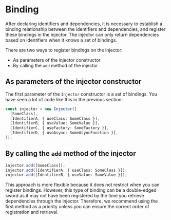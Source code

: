 # Binding

After declaring identifiers and dependencies, it is necessary to establish a binding relationship between the identifiers and dependencies, and register these bindings in the injector. The injector can only return dependencies based on identifiers when it knows a set of bindings.

There are two ways to register bindings on the injector:

- As parameters of the injector constructor
- By calling the `add` method of the injector

## As parameters of the injector constructor

The first parameter of the `Injector` constructor is a set of bindings. You have seen a lot of code like this in the previous section:

```ts
const injector = new Injector([
  [SomeClass],
  [IdentifierA, { useClass: SomeClass }],
  [IdentifierB, { useValue: SomeValue }],
  [IdentifierC, { useFactory: SomeFactory }],
  [IdentifierD, { useAsync: SomeAsyncFunction }],
]);
```

## By calling the `add` method of the injector

```ts
injector.add([SomeClass]);
injector.add([IdentifierA, { useClass: SomeClass }]);
injector.add([IdentifierB, { useValue: SomeValue }]);
```

This approach is more flexible because it does not restrict when you can register bindings. However, this type of binding can be a double-edged sword as it may not have been registered by the time you retrieve dependencies through the injector. Therefore, we recommend using the first method as a priority unless you can ensure the correct order of registration and retrieval.
